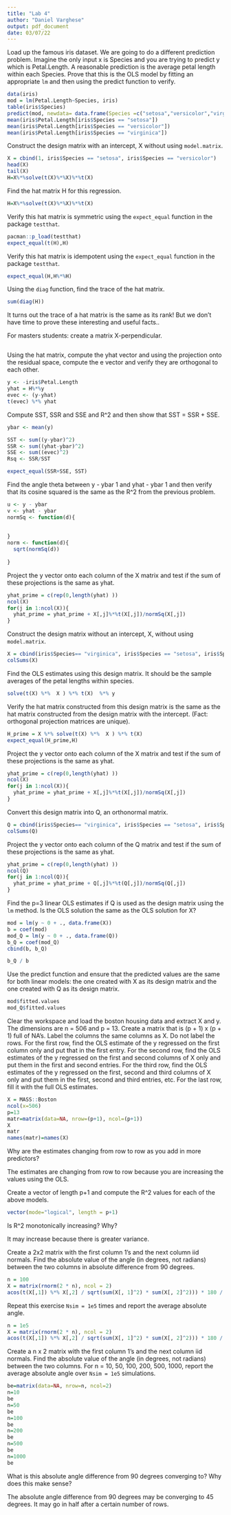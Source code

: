```yaml
---
title: "Lab 4"
author: "Daniel Varghese"
output: pdf_document
date: 03/07/22
---
```


Load up the famous iris dataset. We are going to do a different prediction problem. Imagine the only input x is Species and you are trying to predict y which is Petal.Length. A reasonable prediction is the average petal length within each Species. Prove that this is the OLS model by fitting an appropriate `lm` and then using the predict function to verify.

```r
data(iris)
mod = lm(Petal.Length~Species, iris)
table(iris$Species)
predict(mod, newdata= data.frame(Species =c("setosa","versicolor","virginica")))
mean(iris$Petal.Length[iris$Species == "setosa"])
mean(iris$Petal.Length[iris$Species == "versicolor"])
mean(iris$Petal.Length[iris$Species == "virginica"])

```

Construct the design matrix with an intercept, X without using `model.matrix`.

```r
X = cbind(1, iris$Species == "setosa", iris$Species == "versicolor")
head(X)
tail(X)
H=X%*%solve(t(X)%*%X)%*%t(X)
```

Find the hat matrix H for this regression.

```r
H=X%*%solve(t(X)%*%X)%*%t(X)
```

Verify this hat matrix is symmetric using the `expect_equal` function in the package `testthat`.

```r
pacman::p_load(testthat)
expect_equal(t(H),H)
```

Verify this hat matrix is idempotent using the `expect_equal` function in the package `testthat`.

```r
expect_equal(H,H%*%H)
```

Using the `diag` function, find the trace of the hat matrix.

```r
sum(diag(H))
```

It turns out the trace of a hat matrix is the same as its rank! But we don't have time to prove these interesting and useful facts..

For masters students: create a matrix X-perpendicular.

```r

```

Using the hat matrix, compute the yhat vector and using the projection onto the residual space, compute the e vector and verify they are orthogonal to each other.

```r
y <- -iris$Petal.Length
yhat = H%*%y
evec <- (y-yhat)
t(evec) %*% yhat

```

Compute SST, SSR and SSE and R^2 and then show that SST = SSR + SSE.

```r
ybar <- mean(y)

SST <- sum((y-ybar)^2)
SSR <- sum((yhat-ybar)^2)
SSE <- sum((evec)^2)
Rsq <- SSR/SST

expect_equal(SSR+SSE, SST)
```

Find the angle theta between y - ybar 1 and yhat - ybar 1 and then verify that its cosine squared is the same as the R^2 from the previous problem.

```r
u <- y - ybar
v <- yhat - ybar 
normSq <- function(d){
  
  
}
norm <- function(d){
  sqrt(normSq(d))
  
}
```

Project the y vector onto each column of the X matrix and test if the sum of these projections is the same as yhat.

```r
yhat_prime = c(rep(0,length(yhat) ))
ncol(X)
for(j in 1:ncol(X)){
  yhat_prime = yhat_prime + X[,j]%*%t(X[,j])/normSq(X[,j])
}
```

Construct the design matrix without an intercept, X, without using `model.matrix`.

```r
X = cbind(iris$Species== "virginica", iris$Species == "setosa", iris$Species == "versicolor")
colSums(X)

```

Find the OLS estimates using this design matrix. It should be the sample averages of the petal lengths within species.

```r
solve(t(X) %*%  X ) %*% t(X)  %*% y 
``` 

Verify the hat matrix constructed from this design matrix is the same as the hat matrix constructed from the design matrix with the intercept. (Fact: orthogonal projection matrices are unique).

```r
H_prime = X %*% solve(t(X) %*%  X ) %*% t(X)
expect_equal(H_prime,H)

```

Project the y vector onto each column of the X matrix and test if the sum of these projections is the same as yhat.

```r
yhat_prime = c(rep(0,length(yhat) ))
ncol(X)
for(j in 1:ncol(X)){
  yhat_prime = yhat_prime + X[,j]%*%t(X[,j])/normSq(X[,j])
}
```

Convert this design matrix into Q, an orthonormal matrix.

```r
Q = cbind(iris$Species== "virginica", iris$Species == "setosa", iris$Species == "versicolor")
colSums(Q)

```

Project the y vector onto each column of the Q matrix and test if the sum of these projections is the same as yhat.

```r
yhat_prime = c(rep(0,length(yhat) ))
ncol(Q)
for(j in 1:ncol(Q)){
  yhat_prime = yhat_prime + Q[,j]%*%t(Q[,j])/normSq(Q[,j])
}

```

Find the p=3 linear OLS estimates if Q is used as the design matrix using the `lm` method. Is the OLS solution the same as the OLS solution for X?

```r
mod = lm(y ~ 0 + ., data.frame(X))
b = coef(mod)
mod_Q = lm(y ~ 0 + ., data.frame(Q))
b_Q = coef(mod_Q)
cbind(b, b_Q)

b_Q / b
```

Use the predict function and ensure that the predicted values are the same for both linear models: the one created with X  as its design matrix and the one created with Q as its design matrix.

```r
mod$fitted.values
mod_Q$fitted.values
```


Clear the workspace and load the boston housing data and extract X and y. The dimensions are n = 506 and p = 13. Create a matrix that is (p + 1) x (p + 1) full of NA's. Label the columns the same columns as X. Do not label the rows. For the first row, find the OLS estimate of the y regressed on the first column only and put that in the first entry. For the second row, find the OLS estimates of the y regressed on the first and second columns of X only and put them in the first and second entries. For the third row, find the OLS estimates of the y regressed on the first, second and third columns of X only and put them in the first, second and third entries, etc. For the last row, fill it with the full OLS estimates.

```r
X = MASS::Boston
ncol(x=506)
p=13
matr=matrix(data=NA, nrow=(p+1), ncol=(p+1))
X
matr
names(matr)=names(X)


```

Why are the estimates changing from row to row as you add in more predictors?

The estimates are changing from row to row because you are increasing the values using the OLS. 

Create a vector of length p+1 and compute the R^2 values for each of the above models. 

```r
vector(mode="logical", length = p+1)
```

Is R^2 monotonically increasing? Why?

It may increase because there is greater variance.

Create a 2x2 matrix with the first column 1's and the next column iid normals. Find the absolute value of the angle (in degrees, not radians) between the two columns in absolute difference from 90 degrees.

```r
n = 100
X = matrix(rnorm(2 * n), ncol = 2)
acos(t(X[,1]) %*% X[,2] / sqrt(sum(X[, 1]^2) * sum(X[, 2]^2))) * 180 / pi
```

Repeat this exercise `Nsim = 1e5` times and report the average absolute angle.

```r
n = 1e5
X = matrix(rnorm(2 * n), ncol = 2)
acos(t(X[,1]) %*% X[,2] / sqrt(sum(X[, 1]^2) * sum(X[, 2]^2))) * 180 / pi
```

Create a n x 2 matrix with the first column 1's and the next column iid normals. Find the absolute value of the angle (in degrees, not radians) between the two columns. For n = 10, 50, 100, 200, 500, 1000, report the average absolute angle over `Nsim = 1e5` simulations.

```r
be=matrix(data=NA, nrow=n, ncol=2)
n=10
be
n=50
be
n=100
be
n=200
be
n=500
be
n=1000
be
```

What is this absolute angle difference from 90 degrees converging to? Why does this make sense?

The absolute angle difference from 90 degrees may be converging to 45 degrees. It may go in half after a certain number of rows. 
